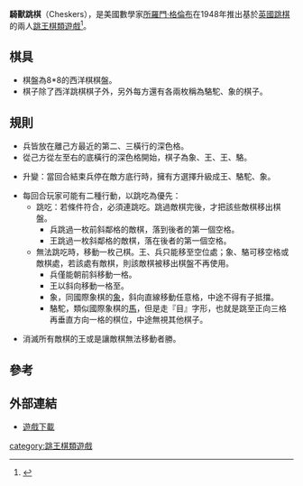 '''騎獸跳棋'''（Cheskers），是美國數學家[[所羅門·格倫布|所羅門·格倫布]]在1948年推出基於[[英國跳棋|英國跳棋]]的兩人[[跳王棋類遊戲|跳王棋類遊戲]]<ref>{{Cite web |url=http://www.chessvariants.org/crossover.dir/cheskers.html |title=Chess Variants |accessdate=2011-09-12 |archive-date=2005-02-18 |archive-url=https://web.archive.org/web/20050218104527/http://www.chessvariants.org/crossover.dir/cheskers.html |dead-url=yes }}</ref>。

{{Chess diagram|=
| tright
|
|=
 8 |  |nd|  |kd|  |kd|  |bd|=
 7 |pd|  |pd|  |pd|  |pd|  |=
 6 |  |pd|  |pd|  |pd|  |pd|=
 5 |  |  |  |  |  |  |  |  |=
 4 |  |  |  |  |  |  |  |  |=
 3 |pl|  |pl|  |pl|  |pl|  |=
 2 |  |pl|  |pl|  |pl|  |pl|=
 1 |bl|  |kl|  |kl|  |nl|  |=
    a  b  c  d  e  f  g  h
|初始佈置
}}
{{Chess diagram|=
| tright
|
|=
 8 |  |bd|  |  |  |  |  |  |=
 7 |xx|  |xx|  |  |  |pd|  |=
 6 |  |  |  |xx|  |xo|  |xo|=
 5 |oo|  |oo|  |xx|  |  |  |=
 4 |  |kl|  |  |  |oo|  |oo|=
 3 |oo|  |oo|  |  |  |xx|  |=
 2 |  |  |  |oo|  |  |  |xx|=
 1 |  |  |  |  |  |  |nl|  |=
    a  b  c  d  e  f  g  h
|各棋子走法
}}

==棋具==

*棋盤為8*8的西洋棋棋盤。
*棋子除了西洋跳棋棋子外，另外每方還有各兩枚稱為駱駝、象的棋子。

==規則==

*兵皆放在離己方最近的第二、三橫行的深色格。
*從己方從左至右的底橫行的深色格開始，棋子為象、王、王、駱。

*升變：當回合結束兵停在敵方底行時，擁有方選擇升級成王、駱駝、象。

*每回合玩家可能有二種行動，以跳吃為優先：
**跳吃：若條件符合，必須連跳吃。跳過敵棋完後，才把該些敵棋移出棋盤。
***兵跳過一枚前斜鄰格的敵棋，落到後者的第一個空格。
***王跳過一枚斜鄰格的敵棋，落在後者的第一個空格。
**無法跳吃時，移動一枚己棋。王、兵只能移至空位處；象、駱可移空格或敵棋處，若該處有敵棋，則該敵棋被移出棋盤不再使用。
***兵僅能朝前斜移動一格。
***王以斜向移動一格至。
***象，同國際象棋的[[象_(國際象棋)|象]]，斜向直線移動任意格，中途不得有子抵擋。
***駱駝，類似國際象棋的[[馬_(國際象棋)|馬]]，但是走『目』字形，也就是跳至正向三格再垂直方向一格的棋位，中途無視其他棋子。

*消滅所有敵棋的王或是讓敵棋無法移動者勝。

==參考==
<div class="references-small">
<references/>
</div>

==外部連結==
*[http://www.chessvariants.org/programs.dir/zillions/chesker.zip 遊戲下載]

[[category:跳王棋類遊戲|category:跳王棋類遊戲]]